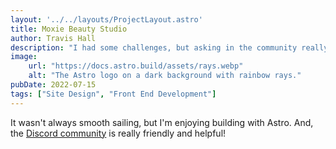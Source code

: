 ```yaml
---
layout: '../../layouts/ProjectLayout.astro'
title: Moxie Beauty Studio
author: Travis Hall
description: "I had some challenges, but asking in the community really helped!"
image:
    url: "https://docs.astro.build/assets/rays.webp"
    alt: "The Astro logo on a dark background with rainbow rays."
pubDate: 2022-07-15
tags: ["Site Design", "Front End Development"]
---
```

It wasn't always smooth sailing, but I'm enjoying building with Astro. And, the [Discord community](https://astro.build/chat) is really friendly and helpful!
